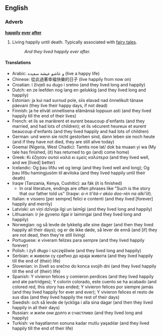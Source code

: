 ==English==

===Adverb===
'''[[happily]] [[ever]] [[after]]'''

# {{idiom}} Living happily until death.  Typically associated with [[fairy tale]]s.
#:''And they lived happily ever after.'' 

====Translations====

* Arabic: و عاشو عيشة سعيده (live a happy life)
* Chinese: 從此過著幸福快樂的日子 (live happily from now on)
* Croatian: i živjeli su dugo i sretno (and they lived long and happily)
* Dutch: en ze leefden nog lang en gelukkig (and they lived long and happily)
* Estonian: ja kui nad surnud pole, siis elavad nad õnnelikult tänase päevani (they live their happy days, if not dead)
* Finnish: ja he elivät onnellisena elämänsä loppuun asti  (and they lived happily till the end of their lives)
* French: et ils se marièrent et eurent beaucoup d'enfants (and they married, and had lots of children); et ils vécurent heureux et eurent beaucoup d'enfants (and they lived happily and had lots of children)
* German: und wenn sie nicht gestorben sind, dann leben sie noch heute (and if they have not died, they are still alive today)
* Goemai (Nigeria, West Chadic): Tamtis noe lat/ dok ba muaan yi wa (My tale has finished, (it) has returned to go (and) come home)
* Greek: Κι έζησαν αυτοί καλά κι εμείς καλύτερα (and they lived well, and we [lived] better)
* Icelandic: Og þau lifðu vel og lengi (and they lived well and long); Og þau lifðu hamingjusöm til æviloka (and they lived happily until their death)
* Iraqw (Tanzania, Kenya, Cushitic): aa fák (it is finished)
** In oral literature, endings are often phrases like "Such is the story that our father told us" (Iraqw: ''a-n ti'itá-r akóo doo-rén na alki'íit'').
* Italian: e vissero [per sempre] felici e contenti (and they lived [forever] happily and merrily)
* Latviski: un viņi dzīvoja ilgi un laimīgi (and they lived long and happily) 
* Lithuanian: ir jie gyveno ilgai ir laimingai (and they lived long and happily)
* Norwegian: og så levde de lykkelig alle sine dager (and then they lived happily all their days); og er de ikke døde, så lever de ennå (and [if] they are not dead, then they're still living)
* Portuguese: e viveram felizes para sempre (and they lived happily forever)
* Polish: i żyli długo i szczęśliwie (and they lived long and happily)
* Serbian: и живели су срећно до краја живота (and they lived happily till the end of (their) life)
* Slovenian: in živeli so srečno do konca svojih dni (and they lived happily till the end of (their) life)
* Spanish: Y vivieron felices y comieron perdices (and they lived happily and ate partridges); Y colorín colorado, este cuento se ha acabado (and colored red, this story has ended; Y vivieron felices por siempre jamás (and they lived happily for ever and ever); Y vivieron felices el resto de sus días (and they lived happily the rest of their days)
* Swedish: och så levde de lyckliga i alla sina dagar (and then they lived happily in all their days)
* Russian: и жили они долго и счастливо (and they lived long and happily)
* Turkish: ve hayatlarının sonuna kadar mutlu yaşadılar (and they lived happily till the end of their life)